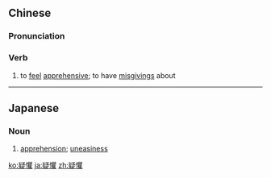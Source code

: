 {{also|疑惧}}
==Chinese==
{{zh-forms|s=疑惧}}

===Pronunciation===
{{zh-pron
|m=yíjù
|c=ji4 geoi6
|mn=qz,xm:gî-kū/tw:gî-khū/zz:gî-kī
|cat=v
}}

===Verb===
{{zh-verb}}

# to [[feel]] [[apprehensive]]; to have [[misgiving]]s about

----

==Japanese==
{{ja-kanjitab|疑|懼}}

===Noun===
{{ja-noun|ぎく}}
# [[apprehension]]; [[uneasiness]]

[[ko:疑懼]]
[[ja:疑懼]]
[[zh:疑懼]]
